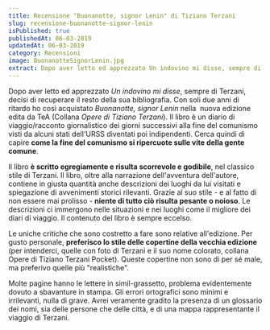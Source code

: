 ```yaml
---
title: Recensione "Buonanotte, signor Lenin" di Tiziano Terzani
slug: recensione-buonanotte-signor-lenin
isPublished: true
publishedAt: 06-03-2019
updatedAt: 06-03-2019
category: Recensioni
image: BuonanotteSignorLenin.jpg
extract: Dopo aver letto ed apprezzato Un indovino mi disse, sempre di Terzani, decisi di recuperare il resto della sua bibliografia. Con soli due anni di ritardo ho così acquistato Buonanotte, signor Lenin nella  nuova edizione edita da TeA (Collana Opere di Tiziano Terzani). Il libro è un diario di viaggio/racconto giornalistico dei giorni successivi alla fine del comunismo visti da alcuni stati dell'URSS diventati poi indipendenti. Cerca quindi di capire come la fine del comunismo si ripercuote sulle vite della gente comune.
---
```


<Book slug="buonanotte-signor-lenin" />

Dopo aver letto ed apprezzato *Un indovino mi disse*, sempre di Terzani, decisi di recuperare il resto della sua bibliografia. Con soli due anni di ritardo ho così acquistato *Buonanotte, signor Lenin* nella  nuova edizione edita da TeA (Collana *Opere di Tiziano Terzani*). Il libro è un diario di viaggio/racconto giornalistico dei giorni successivi alla fine del comunismo visti da alcuni stati dell'URSS diventati poi indipendenti. Cerca quindi di capire **come la fine del comunismo si ripercuote sulle vite della gente comune**.

Il libro **è scritto egregiamente e risulta scorrevole e godibile**, nel classico stile di Terzani. Il libro, oltre alla narrazione dell'avventura dell'autore, contiene in giusta quantità anche descrizioni dei luoghi da lui visitati e spiegazione di avvenimenti storici rilevanti. Grazie al suo stile - e al fatto di non essere mai prolisso - **niente di tutto ciò risulta pesante o noioso**. Le descrizioni ci immergono nelle situazioni e nei luoghi come il migliore dei diari di viaggio. Il contenuto del libro è sempre eccelso.

Le uniche critiche che sono costretto a fare sono relative all'edizione. Per gusto personale, **preferisco lo stile delle copertine della vecchia edizione** (per intenderci, quelle con foto di Terzani e il suo nome colorato, collana Opere di Tiziano Terzani Pocket). Queste copertine non sono di per sé male, ma preferivo quelle più "realistiche".

Molte pagine hanno le lettere in simil-grassetto, problema evidentemente dovuto a sbavanture in stampa. Gli errori ortografici sono minimi e irrilevanti, nulla di grave. Avrei veramente gradito la presenza di un glossario dei nomi, sia delle persone che delle città, e di una mappa rappresentante il viaggio di Terzani.